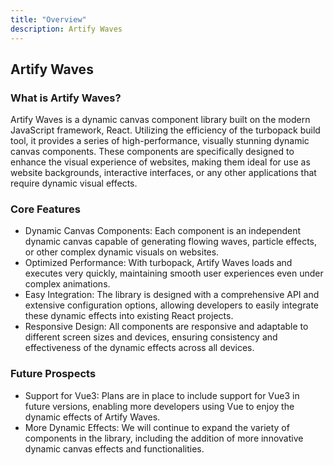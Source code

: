 ```yaml
---
title: "Overview"
description: Artify Waves
---
```


## Artify Waves

### What is Artify Waves?

Artify Waves is a dynamic canvas component library built on the modern JavaScript framework, React. Utilizing the efficiency of the turbopack build tool, it provides a series of high-performance, visually stunning dynamic canvas components. These components are specifically designed to enhance the visual experience of websites, making them ideal for use as website backgrounds, interactive interfaces, or any other applications that require dynamic visual effects.

### Core Features

- Dynamic Canvas Components: Each component is an independent dynamic canvas capable of generating flowing waves, particle effects, or other complex dynamic visuals on websites.
- Optimized Performance: With turbopack, Artify Waves loads and executes very quickly, maintaining smooth user experiences even under complex animations.
- Easy Integration: The library is designed with a comprehensive API and extensive configuration options, allowing developers to easily integrate these dynamic effects into existing React projects.
- Responsive Design: All components are responsive and adaptable to different screen sizes and devices, ensuring consistency and effectiveness of the dynamic effects across all devices.

### Future Prospects

- Support for Vue3: Plans are in place to include support for Vue3 in future versions, enabling more developers using Vue to enjoy the dynamic effects of Artify Waves.
- More Dynamic Effects: We will continue to expand the variety of components in the library, including the addition of more innovative dynamic canvas effects and functionalities.
